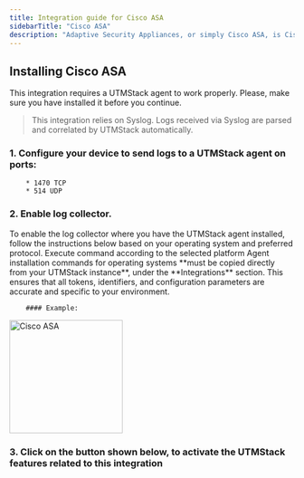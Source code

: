 ```yaml
---
title: Integration guide for Cisco ASA
sidebarTitle: "Cisco ASA"
description: "Adaptive Security Appliances, or simply Cisco ASA, is Cisco's line of network security devices. This integration configures UTMStack ingestion of logs from this device."
---
```


## Installing Cisco ASA

<Warning>
    This integration requires a UTMStack agent to work properly. Please, make sure you have installed it before you continue.
</Warning>

> This integration relies on Syslog. Logs received via Syslog are parsed and correlated by UTMStack automatically.


### 1. Configure your device to send logs to a UTMStack agent on ports:
        * 1470 TCP
        * 514 UDP

### 2. Enable log collector.

<Note>
    To enable the log collector where you have the UTMStack agent installed, follow the instructions below based on your operating system and preferred protocol.
</Note>

<Tip>
    Execute command according to the selected platform
</Tip>

<Warning>
            Agent installation commands for operating systems **must be copied directly from your UTMStack instance**, under the **Integrations** section.  
            This ensures that all tokens, identifiers, and configuration parameters are accurate and specific to your environment.
        </Warning>

        #### Example:

<img
  height="200"
  className="block rounded-xl"
  src="/images/integrations/ciscoasa/step2.png"
  alt="Cisco ASA"
/>

### 3. Click on the button shown below, to activate the UTMStack features related to this integration

